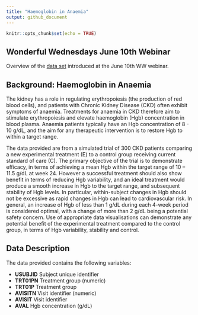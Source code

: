 ```yaml
---
title: "Haemoglobin in Anaemia"
output: github_document
---
```


```r
knitr::opts_chunk$set(echo = TRUE)
```

## Wonderful Wednesdays June 10th Webinar 

Overview of the [data set](hgb_data.csv) introduced at the June 10th WW webinar. 

## Background: Haemoglobin in Anaemia

The kidney has a role in regulating erythropoiesis (the production of red blood cells), and patients with Chronic Kidney Disease (CKD) often exhibit symptoms of anaemia. Treatments for anaemia in CKD therefore aim to stimulate erythropoiesis and elevate haemoglobin (Hgb) concentration in blood plasma. Anaemia patients typically have an Hgb concentration of 8 - 10 g/dL, and the aim for any therapeutic intervention is to restore Hgb to within a target range.

The data provided are from a simulated trial of 300 CKD patients comparing a new experimental treatment (E) to a control group receiving current standard of care (C). The primary objective of the trial is to demonstrate efficacy, in terms of achieving a mean Hgb within the target range of 10 – 11.5 g/dL at week 24. However a successful treatment should also show benefit in terms of reducing Hgb variability, and an ideal treatment would produce a smooth increase in Hgb to the target range, and subsequent stability of Hgb levels. In particular, within-subject changes in Hgb should not be excessive as rapid changes in Hgb can lead to cardiovascular risk. In general, an increase of Hgb of less than 1 g/dL during each 4-week period is considered optimal, with a change of more than 2 g/dL being a potential safety concern.
Use of appropriate data visualisations can demonstrate any potential benefit of the experimental treatment compared to the control group, in terms of Hgb variability, stability and control. 

## Data Description

The data provided contains the following variables:

* **USUBJID**	Subject unique identifier 
* **TRT01PN**	Treatment group (numeric)
* **TRT01P**	Treatment group
* **AVISITN**	Visit identifier (numeric)
* **AVISIT**	Visit identifier
* **AVAL** Hgb concentration (g/dL)

